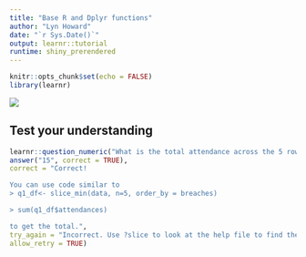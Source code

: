 ```yaml
---
title: "Base R and Dplyr functions"
author: "Lyn Howard"
date: "`r Sys.Date()`"
output: learnr::tutorial
runtime: shiny_prerendered
---
```


```r
knitr::opts_chunk$set(echo = FALSE)
library(learnr)
```
![](https://youtu.be/JfWm-ECqXts)

## Test your understanding

```r

learnr::question_numeric("What is the total attendance across the 5 rows with the lowest attendances?",
answer("15", correct = TRUE),
correct = "Correct! 

You can use code similar to 
> q1_df<- slice_min(data, n=5, order_by = breaches)

> sum(q1_df$attendances)

to get the total.",
try_again = "Incorrect. Use ?slice to look at the help file to find the function you need to get a small dataframe of the 5 rows with the lowest attendance. You can then use sum() to get the total of the attendances column.",
allow_retry = TRUE)
```


